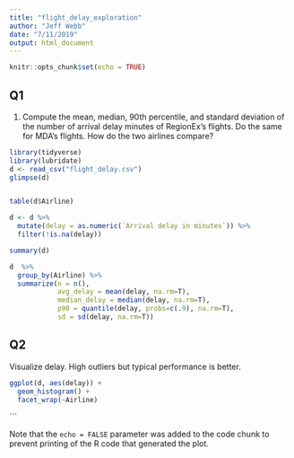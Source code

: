 ```yaml
---
title: "flight_delay_exploration"
author: "Jeff Webb"
date: "7/11/2019"
output: html_document
---
```


```r
knitr::opts_chunk$set(echo = TRUE)
```

## Q1

1. Compute the mean, median, 90th percentile, and standard deviation of the number of arrival delay minutes of RegionEx’s flights. Do the same for MDA's flights. How do the two airlines compare?

```r
library(tidyverse)
library(lubridate)
d <- read_csv("flight_delay.csv")
glimpse(d)


table(d$Airline)

d <- d %>% 
  mutate(delay = as.numeric(`Arrival delay in minutes`)) %>% 
  filter(!is.na(delay))

summary(d)

d  %>% 
  group_by(Airline) %>% 
  summarize(n = n(),
            avg_delay = mean(delay, na.rm=T),
            median_delay = median(delay, na.rm=T),
            p90 = quantile(delay, probs=c(.9), na.rm=T),
            sd = sd(delay, na.rm=T)) 
```

## Q2

Visualize delay. High outliers but typical performance is better.

```r
ggplot(d, aes(delay)) +
  geom_histogram() + 
  facet_wrap(~Airline)
```
```

Note that the `echo = FALSE` parameter was added to the code chunk to prevent printing of the R code that generated the plot.

